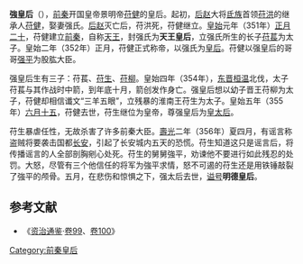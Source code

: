 '''強皇后'''（{{bd||？|356年||catIdx=Q}}），[[前秦|前秦]]开国皇帝景明帝[[苻健|苻健]]的皇后。起初，[[后赵|后赵]]大将[[氐族|氐族]]首领[[苻洪|苻洪]]的继承人[[苻健|苻健]]，娶妻强氏。[[后赵|后赵]]灭亡后，苻洪死，苻健继立。[[皇始_(苻健)|皇始]]元年（351年）[[正月二十|正月二十]]，苻健建立[[前秦|前秦]]，自称[[天王|天王]]，封强氏为'''天王皇后'''，立强氏所生的长子[[苻萇|苻萇]]为太子。皇始二年（352年）正月，苻健正式称帝，以强氏为[[皇后|皇后]]。苻健以强皇后的哥哥[[强平|强平]]为股肱大臣。

强皇后生有三子：苻萇、[[苻生|苻生]]、[[苻柳|苻柳]]。皇始四年（354年），[[东晋|东晋]][[桓温|桓温]]北伐，太子苻萇与其作战时中箭，到年底十月，箭创发作身亡。强皇后想以幼子晋王苻柳为太子，苻健却相信谶文“三羊五眼”，立残暴的淮南王苻生为太子。皇始五年（355年）[[六月十五|六月十五]]，苻健去世，苻生继位为皇帝，尊强皇后为[[皇太后|皇太后]]。

苻生暴虐任性，无故杀害了许多前秦大臣。[[壽光_(苻生)|壽光]]二年（356年）夏四月，有谣言称盗贼将要袭击国都[[长安|长安]]，引起了长安城内五天的恐慌。苻生知道这只是谣言后，将传播谣言的人全部剖胸剜心处死。苻生的舅舅強平，劝谏他不要进行如此残忍的处罚。大怒，尽管有三个他信任的将军为強平求情，怒不可遏的苻生还是用铁锤敲裂了強平的颅骨。五月，在悲伤和惊惧之下，强太后去世，[[谥号|谥号]]'''明德皇后'''。

==参考文献==
*《[[资治通鉴|资治通鉴]]·[[s:資治通鑑/卷099|卷99]]、[[s:資治通鑑/卷100|卷100]]》 

{{start box}} 
{{s-before|[[后赵|后赵]][[张皇后_(石遵)|张皇后]]}} 
{{s-title|[[:Category:前秦皇后|前秦皇后]]|351年—355年}} 
{{s-after|[[梁皇后_(苻生)|梁皇后]]}} 
{{end box}}

{{十六國成漢及秦國皇后}}

[[Category:前秦皇后|Category:前秦皇后]]